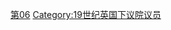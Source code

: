 {{United Kingdom MPs by Parliament header|6}}
[[Category:各届别英国下议院议员|第06]]
[[Category:19世纪英国下议院议员|Category:19世纪英国下议院议员]]